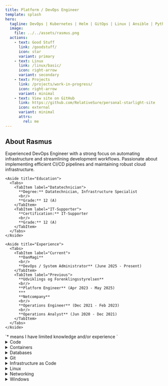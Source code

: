 ```yaml
---
title: Platform / DevOps Engineer 
template: splash
hero:
  tagline: DevOps | Kubernetes | Helm | GitOps | Linux | Ansible | Python | Automation | CI CD Pipelines | Docker | Innovative Thinker | Rapid Learner
  image:
    file: ../../assets/rasmus.png
  actions:
    - text: Good Stuff
      link: /goodstuff/
      icon: star
      variant: primary
    - text: Linux
      link: /linux/basic/
      icon: right-arrow
      variant: secondary
    - text: Projects
      link: /projects/work-in-progress/
      icon: right-arrow
      variant: minimal
    - text: View site on GitHub
      link: https://github.com/RelativeSure/personal-starlight-site
      icon: external
      variant: minimal
      attrs:
        rel: me
---
```



## About Rasmus

<CardGrid>
  <Card title="About Me" icon="open-book">
    Experienced DevOps Engineer with a strong focus on automating infrastructure and streamlining
    development workflows.
    Passionate about implementing efficient CI/CD pipelines and maintaining
    robust cloud infrastructure.

    <Aside title="Education">
      <Tabs>
        <TabItem label="Datatechnician">
          **Degree:** Datatechnician, Infrastructure Specialist
          <br/>
          **Grade:** 12 (A)
        </TabItem>
        <TabItem label="IT-Supporter">
          **Certification:** IT-Supporter
          <br/>
          **Grade:** 12 (A)
        </TabItem>
      </Tabs>
    </Aside>

    <Aside title="Experience">
      <Tabs>
        <TabItem label="Current">
          **DanMagi**
          <br/>
          **DevOps / System Administrator** (June 2025 - Present)
        </TabItem>
        <TabItem label="Previous">
          **Udviklings og Forenklingsstyrelsen**
          <br/>
          **Platform Engineer** (Apr 2023 - May 2025)
          ***
          **Netcompany**
          <br/>
          **Operations Engineer** (Dec 2021 - Feb 2023)
          <br/>
          **Operations Analyst** (Jun 2020 - Dec 2021)
        </TabItem>
      </Tabs>
    </Aside>
  </Card>
  <Card title="Technologies" icon="seti:db">
    <Aside>`* means I have limited knowledge and/or experience `</Aside>
    <details>
      <summary>Code</summary>
      Bash, Python, Gradle, Javascript/Typescript*
    </details>
    <details>
      <summary>Containers</summary>
      Docker, On-Prem & Azure Kubernetes, Rancher
    </details>
    <details>
      <summary>Databases</summary>
      OracleDB, Redis, PostgreSQL, MySQL/MariaDB
    </details>
    <details>
      <summary>Git</summary>
      GitHub, GitLab, Azure DevOps*
    </details>
    <details>
      <summary>Infrastructure as Code</summary>
      Ansible*, Terraform, Packer, Puppet
    </details>
    <details>
      <summary>Linux</summary>
      RedHat, Debian, Kali, NixOS*
    </details>
    <details>
      <summary>Networking</summary>
      Cisco, Fortinet*
    </details>
    <details>
      <summary>Windows</summary>
      ActiveDirectory, Group Policy Management, RSAT
    </details>
  </Card>
</CardGrid>
